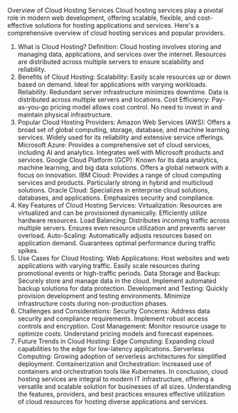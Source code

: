 
Overview of Cloud Hosting Services
Cloud hosting services play a pivotal role in modern web development, offering scalable, flexible, and cost-effective solutions for hosting applications and services. Here's a comprehensive overview of cloud hosting services and popular providers.

1. What is Cloud Hosting?
Definition:
Cloud hosting involves storing and managing data, applications, and services over the internet.
Resources are distributed across multiple servers to ensure scalability and reliability.
2. Benefits of Cloud Hosting:
Scalability:
Easily scale resources up or down based on demand.
Ideal for applications with varying workloads.
Reliability:
Redundant server infrastructure minimizes downtime.
Data is distributed across multiple servers and locations.
Cost Efficiency:
Pay-as-you-go pricing model allows cost control.
No need to invest in and maintain physical infrastructure.
3. Popular Cloud Hosting Providers:
Amazon Web Services (AWS):
Offers a broad set of global computing, storage, database, and machine learning services.
Widely used for its reliability and extensive service offerings.
Microsoft Azure:
Provides a comprehensive set of cloud services, including AI and analytics.
Integrates well with Microsoft products and services.
Google Cloud Platform (GCP):
Known for its data analytics, machine learning, and big data solutions.
Offers a global network with a focus on innovation.
IBM Cloud:
Provides a range of cloud computing services and products.
Particularly strong in hybrid and multicloud solutions.
Oracle Cloud:
Specializes in enterprise cloud solutions, databases, and applications.
Emphasizes security and compliance.
4. Key Features of Cloud Hosting Services:
Virtualization:
Resources are virtualized and can be provisioned dynamically.
Efficiently utilize hardware resources.
Load Balancing:
Distributes incoming traffic across multiple servers.
Ensures even resource utilization and prevents server overload.
Auto-Scaling:
Automatically adjusts resources based on application demand.
Guarantees optimal performance during traffic spikes.
5. Use Cases for Cloud Hosting:
Web Applications:
Host websites and web applications with varying traffic.
Easily scale resources during promotional events or high-traffic periods.
Data Storage and Backup:
Securely store and manage data in the cloud.
Implement automated backup solutions for data protection.
Development and Testing:
Quickly provision development and testing environments.
Minimize infrastructure costs during non-production phases.
6. Challenges and Considerations:
Security Concerns:
Address data security and compliance requirements.
Implement robust access controls and encryption.
Cost Management:
Monitor resource usage to optimize costs.
Understand pricing models and forecast expenses.
7. Future Trends in Cloud Hosting:
Edge Computing:
Expanding cloud capabilities to the edge for low-latency applications.
Serverless Computing:
Growing adoption of serverless architectures for simplified deployment.
Containerization and Orchestration:
Increased use of containers and orchestration tools like Kubernetes.
In conclusion, cloud hosting services are integral to modern IT infrastructure, offering a versatile and scalable solution for businesses of all sizes. Understanding the features, providers, and best practices ensures effective utilization of cloud resources for hosting diverse applications and services.